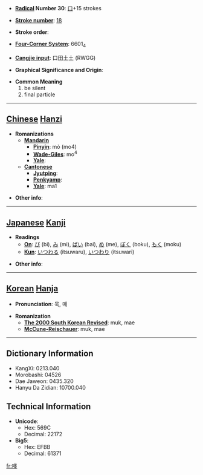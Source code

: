* '''[[Wiktionary:Chinese radical index| Radical]] Number 30''': [[Wiktionary:Chinese radical index 口|口]]+15 strokes

* '''[[Wiktionary:Chinese total strokes index|Stroke number]]''': [[Wiktionary:Chinese total strokes index 18|18]]

* '''Stroke order''': 

* '''[[Wiktionary:Chinese four corner index|Four-Corner System]]''': 6601<sub>4</sub>

* '''[[Wiktionary:Chinese Cangjie index|Cangjie input]]''': 口田土土 (RWGG)

* '''Graphical Significance and Origin''': 

* '''Common Meaning'''
*#be silent
*# final particle


----

== [[Chinese]] [[Hanzi]] ==

* '''Romanizations'''
** '''[[Mandarin]]'''
*** '''[[Pinyin]]''': mò (mo4)
*** '''[[Wade-Giles]]''': mo<sup>4</sup>
*** '''[[Yale]]''': 
** '''[[Cantonese]]'''
*** '''[[Jyutping]]''':
*** '''[[Penkyamp]]''': 
*** '''[[Yale]]''': ma1

* '''Other info''': 

----

== [[Japanese]] [[Kanji]] ==

* '''Readings'''
** '''[[On]]''': [[び]] (bi), [[み]] (mi), [[ばい]] (bai), [[め]] (me), [[ぼく]] (boku), [[もく]] (moku)
** '''[[Kun]]''': [[いつわる]] (itsuwaru), [[いつわり]] (itsuwari)

* '''Other info''':  

----

== [[Korean]] [[Hanja]] ==

* '''Pronunciation''': 묵, 매

* '''Romanization'''
** '''[[The 2000 South Korean Revised Romanization|The 2000 South Korean Revised]]''': muk, mae
** '''[[McCune-Reischauer]]''': muk, mae

----

== Dictionary Information ==

* KangXi: 0213.040
* Morobashi: 04526
* Dae Jaweon: 0435.320
* Hanyu Da Zidian: 10700.040

== Technical Information ==

* '''Unicode''':
** Hex: 569C
** Decimal: 22172
* '''Big5''':
** Hex: EFBB
** Decimal: 61371

[[fr:嚜]]
